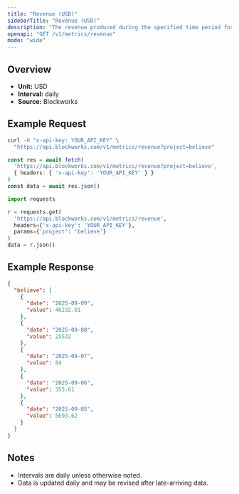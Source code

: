 ```yaml
---
title: "Revenue (USD)"
sidebarTitle: "Revenue (USD)"
description: "The revenue produced during the specified time period for given project."
openapi: "GET /v1/metrics/revenue"
mode: "wide"
---
```


## Overview

- **Unit:** USD
- **Interval:** daily
- **Source:** Blockworks

## Example Request

<CodeGroup>

```bash cURL
curl -H "x-api-key: YOUR_API_KEY" \
  "https://api.blockworks.com/v1/metrics/revenue?project=believe"
```

```typescript TypeScript
const res = await fetch(
  'https://api.blockworks.com/v1/metrics/revenue?project=believe',
  { headers: { 'x-api-key': 'YOUR_API_KEY' } }
)
const data = await res.json()
```

```python Python
import requests

r = requests.get(
  'https://api.blockworks.com/v1/metrics/revenue',
  headers={'x-api-key': 'YOUR_API_KEY'},
  params={'project': 'believe'}
)
data = r.json()
```

</CodeGroup>

## Example Response

```json
{
  "believe": [
    {
      "date": "2025-09-09",
      "value": 46232.01
    },
    {
      "date": "2025-09-08",
      "value": 25532
    },
    {
      "date": "2025-09-07",
      "value": 84
    },
    {
      "date": "2025-09-06",
      "value": 355.61
    },
    {
      "date": "2025-09-05",
      "value": 5693.62
    }
  ]
}
```

## Notes
- Intervals are daily unless otherwise noted.
- Data is updated daily and may be revised after late-arriving data.